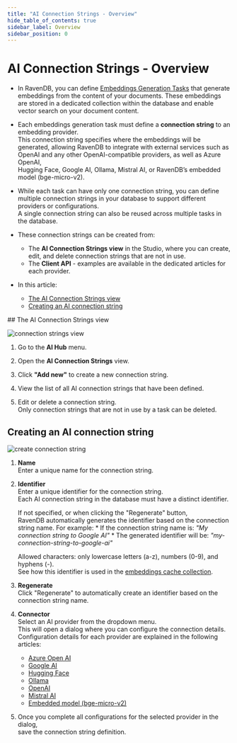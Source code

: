 ```yaml
---
title: "AI Connection Strings - Overview"
hide_table_of_contents: true
sidebar_label: Overview
sidebar_position: 0
---
```



# AI Connection Strings - Overview
<Admonition type="note" title="Note">

* In RavenDB, you can define [Embeddings Generation Tasks](../../ai-integration/generating-embeddings/overview.mdx) that generate embeddings from the content of your documents.
  These embeddings are stored in a dedicated collection within the database and enable vector search on your document content.

* Each embeddings generation task must define a **connection string** to an embedding provider.  
  This connection string specifies where the embeddings will be generated, 
  allowing RavenDB to integrate with external services such as OpenAI and any other OpenAI-compatible providers, as well as Azure OpenAI,  
  Hugging Face, Google AI, Ollama, Mistral AI, or RavenDB’s embedded model (bge-micro-v2).

* While each task can have only one connection string, you can define multiple connection strings in your database to support different providers or configurations.  
  A single connection string can also be reused across multiple tasks in the database.

* These connection strings can be created from:
  * The **AI Connection Strings view** in the Studio, where you can create, edit, and delete connection strings that are not in use.
  * The **Client API** - examples are available in the dedicated articles for each provider.
* In this article:
  * [The AI Connection Strings view](../../ai-integration/connection-strings/connection-strings-overview.mdx#the-ai-connection-strings-view)
  * [Creating an AI connection string](../../ai-integration/connection-strings/connection-strings-overview.mdx#creating-an-ai-connection-string)
    
</Admonition>
## The AI Connection Strings view

![connection strings view](./assets/connection-strings-view.png)

1. Go to the **AI Hub** menu.

2. Open the **AI Connection Strings** view.

3. Click **"Add new"** to create a new connection string.

4. View the list of all AI connection strings that have been defined.

5. Edit or delete a connection string.  
   Only connection strings that are not in use by a task can be deleted.



## Creating an AI connection string

![create connection string](./assets/create-connection-string.png)

1. **Name**  
   Enter a unique name for the connection string.

2. **Identifier**  
   Enter a unique identifier for the connection string.  
   Each AI connection string in the database must have a distinct identifier.

     If not specified, or when clicking the "Regenerate" button,  
     RavenDB automatically generates the identifier based on the connection string name. For example:
       * If the connection string name is: _"My connection string to Google AI"_
       * The generated identifier will be: _"my-connection-string-to-google-ai"_
  
     Allowed characters: only lowercase letters (a-z), numbers (0-9), and hyphens (-).  
     See how this identifier is used in the [embeddings cache collection](../../ai-integration/generating-embeddings/embedding-collections.mdx#the-embeddings-cache-collection).

3. **Regenerate**  
   Click "Regenerate" to automatically create an identifier based on the connection string name.

4. **Connector**  
   Select an AI provider from the dropdown menu.  
   This will open a dialog where you can configure the connection details.  
   Configuration details for each provider are explained in the following articles:
   * [Azure Open AI](../../ai-integration/connection-strings/azure-open-ai.mdx)
   * [Google AI](../../ai-integration/connection-strings/google-ai.mdx)
   * [Hugging Face](../../ai-integration/connection-strings/hugging-face.mdx)
   * [Ollama](../../ai-integration/connection-strings/ollama.mdx)
   * [OpenAI](../../ai-integration/connection-strings/open-ai.mdx)
   * [Mistral AI](../../ai-integration/connection-strings/mistral-ai.mdx)
   * [Embedded model (bge-micro-v2)](../../ai-integration/connection-strings/embedded.mdx)

5. Once you complete all configurations for the selected provider in the dialog,  
   save the connection string definition.



